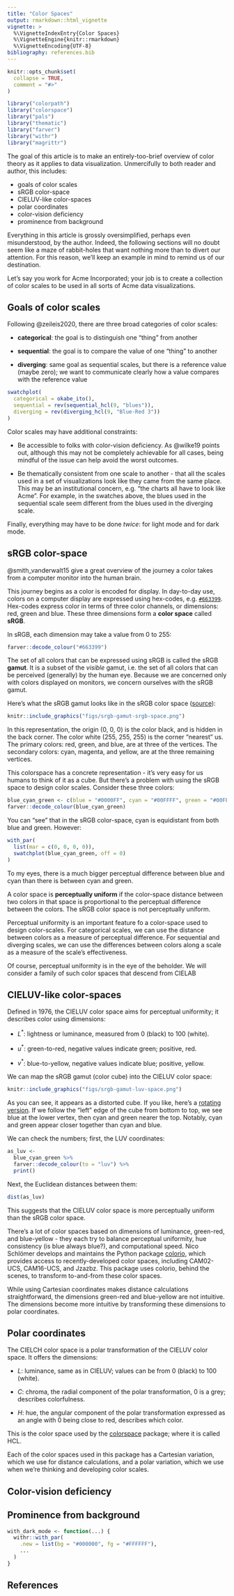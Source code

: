 ```yaml
---
title: "Color Spaces"
output: rmarkdown::html_vignette
vignette: >
  %\VignetteIndexEntry{Color Spaces}
  %\VignetteEngine{knitr::rmarkdown}
  %\VignetteEncoding{UTF-8}
bibliography: references.bib
---
```


```r
knitr::opts_chunk$set(
  collapse = TRUE,
  comment = "#>"
)
```

```r
library("colorpath")
library("colorspace")
library("pals")
library("thematic")
library("farver")
library("withr")
library("magrittr")
```

The goal of this article is to make an entirely-too-brief overview of color theory as it applies to data visualization. Unmercifully to both reader and author, this includes:

-   goals of color scales
-   sRGB color-space
-   CIELUV-like color-spaces
-   polar coordinates
-   color-vision deficiency
-   prominence from background

Everything in this article is grossly oversimplified, perhaps even misunderstood, by the author. Indeed, the following sections will no doubt seem like a maze of rabbit-holes that want nothing more than to divert our attention. For this reason, we'll keep an example in mind to remind us of our destination.

Let's say you work for Acme Incorporated; your job is to create a collection of color scales to be used in all sorts of Acme data visualizations.

## Goals of color scales

Following @zeileis2020, there are three broad categories of color scales:

-   **categorical**: the goal is to distinguish one "thing" from another

-   **sequential**: the goal is to compare the value of one "thing" to another

-   **diverging**: same goal as sequential scales, but there is a reference value (maybe zero); we want to communicate clearly how a value compares with the reference value

```r
swatchplot(
  categorical = okabe_ito(),
  sequential = rev(sequential_hcl(9, "blues")),
  diverging = rev(diverging_hcl(9, "Blue-Red 3"))
)
```

Color scales may have additional constraints:

-   Be accessible to folks with color-vision deficiency. As @wilke19 points out, although this may not be completely achievable for all cases, being mindful of the issue can help avoid the worst outcomes.

-   Be thematically consistent from one scale to another - that all the scales used in a set of visualizations look like they came from the same place. This may be an institutional concern, e.g. "the charts all have to look like Acme". For example, in the swatches above, the blues used in the sequential scale seem different from the blues used in the diverging scale.

Finally, everything may have to be done *twice*: for light mode and for dark mode.

## sRGB color-space

@smith_vanderwalt15 give a great overview of the journey a color takes from a computer monitor into the human brain.

This journey begins as a color is encoded for display. In day-to-day use, colors on a computer display are expressed using hex-codes, e.g. [`#663399`](https://medium.com/@valgaze/the-hidden-purple-memorial-in-your-web-browser-7d84813bb416). Hex-codes express color in terms of three color channels, or dimensions: red, green and blue. These three dimensions form a **color space** called **sRGB**.

In sRGB, each dimension may take a value from 0 to 255:

```r
farver::decode_colour("#663399")
```

The set of all colors that can be expressed using sRGB is called the sRGB **gamut**. It is a subset of the *visible* gamut, i.e. the set of all colors that can be perceived (generally) by the human eye. Because we are concerned only with colors displayed on monitors, we concern ourselves with the sRGB gamut.

Here's what the sRGB gamut looks like in the sRGB color space ([source](https://commons.wikimedia.org/wiki/File:RGB_Cube_Show_lowgamma_cutout_a.png)):

```r
knitr::include_graphics("figs/srgb-gamut-srgb-space.png")
```

In this representation, the origin (0, 0, 0) is the color black, and is hidden in the back corner. The color white (255, 255, 255) is the corner "nearest" us. The primary colors: red, green, and blue, are at three of the vertices. The secondary colors: cyan, magenta, and yellow, are at the three remaining vertices.

This colorspace has a concrete representation - it's very easy for us humans to think of it as a cube. But there's a problem with using the sRGB space to design color scales. Consider these three colors:

```r
blue_cyan_green <- c(blue = "#0000FF", cyan = "#00FFFF", green = "#00FF00")
farver::decode_colour(blue_cyan_green)
```

You can "see" that in the sRGB color-space, cyan is equidistant from both blue and green. However:

```r
with_par(
  list(mar = c(0, 0, 0, 0)),
  swatchplot(blue_cyan_green, off = 0)
)
```

To my eyes, there is a much bigger perceptual difference between blue and cyan than there is between cyan and green.

A color space is **perceptually uniform** if the color-space distance between two colors in that space is proportional to the perceptual difference between the colors. The sRGB color space is not perceptually uniform.

Perceptual uniformity is an important feature fo a color-space used to design color-scales. For categorical scales, we can use the distance between colors as a measure of perceptual difference. For sequential and diverging scales, we can use the differences between colors along a scale as a measure of the scale's effectiveness.

Of course, perceptual uniformity is in the eye of the beholder. We will consider a family of such color spaces that descend from CIELAB

## CIELUV-like color-spaces

Defined in 1976, the CIELUV color space aims for perceptual uniformity; it describes color using dimensions:

-   $L^*$: lightness or luminance, measured from 0 (black) to 100 (white).

-   $u^*$: green-to-red, negative values indicate green; positive, red.

-   $v^*$: blue-to-yellow, negative values indicate blue; positive, yellow.

We can map the sRGB gamut (color cube) into the CIELUV color space:

```r
knitr::include_graphics("figs/srgb-gamut-luv-space.png")
```

As you can see, it appears as a distorted cube. If you like, here's a [rotating version](https://commons.wikimedia.org/w/index.php?title=File%3ASRGB_gamut_within_CIELUV_color_space_mesh.webm). If we follow the "left" edge of the cube from bottom to top, we see blue at the lower vertex, then cyan and green nearer the top. Notably, cyan and green appear closer together than cyan and blue.

We can check the numbers; first, the LUV coordinates:

```r
as_luv <- 
  blue_cyan_green %>%
  farver::decode_colour(to = "luv") %>%
  print()
```

Next, the Euclidean distances between them:

```r
dist(as_luv)
```

This suggests that the CIELUV color space is more perceptually uniform than the sRGB color space.

There's a lot of color spaces based on dimensions of luminance, green-red, and blue-yellow - they each try to balance perceptual uniformity, hue consistency (is blue always blue?), and computational speed. Nico Schlömer develops and maintains the Python package [colorio](https://github.com/nschloe/colorio/), which provides access to recently-developed color spaces, including CAM02-UCS, CAM16-UCS, and Jzazbz. This package uses colorio, behind the scenes, to transform to-and-from these color spaces.

While using Cartesian coordinates makes distance calculations straightforward, the dimensions green-red and blue-yellow are not intuitive. The dimensions become more intuitive by transforming these dimensions to polar coordinates.

## Polar coordinates

The CIELCH color space is a polar transformation of the CIELUV color space. It offers the dimensions:

-   $L$: luminance, same as in CIELUV; values can be from 0 (black) to 100 (white).

-   $C$: chroma, the radial component of the polar transformation, 0 is a grey; describes colorfulness.

-   $H$: hue, the angular component of the polar transformation expressed as an angle with 0 being close to red, describes which color.

This is the color space used by the [colorspace](http://colorspace.r-forge.r-project.org/) package; where it is called HCL.

Each of the color spaces used in this package has a Cartesian variation, which we use for distance calculations, and a polar variation, which we use when we're thinking and developing color scales.

## Color-vision deficiency

## Prominence from background

```r
with_dark_mode <- function(...) {
  withr::with_par(
    .new = list(bg = "#000000", fg = "#FFFFFF"),
    ...
  )
}
```

## References
